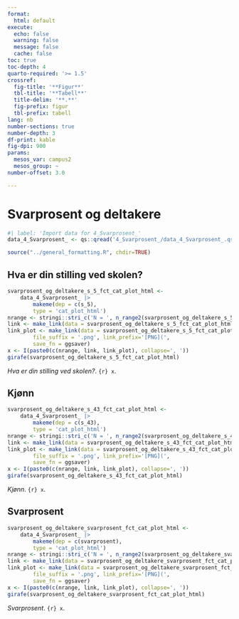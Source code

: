 ```yaml
---
format:
  html: default
execute:
  echo: false
  warning: false
  message: false
  cache: false
toc: true
toc-depth: 4
quarto-required: '>= 1.5'
crossref:
  fig-title: '**Figur**'
  tbl-title: '**Tabell**'
  title-delim: '**.**'
  fig-prefix: figur
  tbl-prefix: tabell
lang: nb
number-sections: true
number-depth: 3
df-print: kable
fig-dpi: 900
params:
  mesos_var: campus2
  mesos_group: ~
number-offset: 3.0

---
```

# Svarprosent og deltakere
```r
#| label: 'Import data for 4_Svarprosent_'
data_4_Svarprosent_ <- qs::qread('4_Svarprosent_/data_4_Svarprosent_.qs')
```
```r
source("../general_formatting.R", chdir=TRUE)
```

## Hva er din stilling ved skolen?{#sec-Hva-er-din-stilling-ved-skolen--90}


::: {#fig-svarprosent-og-deltakere-s-5-fct-cat-plot-html}

```r
svarprosent_og_deltakere_s_5_fct_cat_plot_html <-
	data_4_Svarprosent_ |>
		makeme(dep = c(s_5),
		type = 'cat_plot_html')
nrange <- stringi::stri_c('N = ', n_range2(svarprosent_og_deltakere_s_5_fct_cat_plot_html[[1]]))
link <- make_link(data = svarprosent_og_deltakere_s_5_fct_cat_plot_html[[1]]$data)
link_plot <- make_link(data = svarprosent_og_deltakere_s_5_fct_cat_plot_html,
		file_suffix = '.png', link_prefix='[PNG](',
		save_fn = ggsaver)
x <- I(paste0(c(nrange, link, link_plot), collapse=', '))
girafe(svarprosent_og_deltakere_s_5_fct_cat_plot_html)
```

_Hva er din stilling ved skolen?_. `{r} x`.

:::


## Kjønn{#sec-Kjonn-22}


::: {#fig-svarprosent-og-deltakere-s-43-fct-cat-plot-html}

```r
svarprosent_og_deltakere_s_43_fct_cat_plot_html <-
	data_4_Svarprosent_ |>
		makeme(dep = c(s_43),
		type = 'cat_plot_html')
nrange <- stringi::stri_c('N = ', n_range2(svarprosent_og_deltakere_s_43_fct_cat_plot_html[[1]]))
link <- make_link(data = svarprosent_og_deltakere_s_43_fct_cat_plot_html[[1]]$data)
link_plot <- make_link(data = svarprosent_og_deltakere_s_43_fct_cat_plot_html,
		file_suffix = '.png', link_prefix='[PNG](',
		save_fn = ggsaver)
x <- I(paste0(c(nrange, link, link_plot), collapse=', '))
girafe(svarprosent_og_deltakere_s_43_fct_cat_plot_html)
```

_Kjønn_. `{r} x`.

:::


## Svarprosent{#sec-Svarprosent-31}


::: {#fig-svarprosent-og-deltakere-svarprosent-fct-cat-plot-html}

```r
svarprosent_og_deltakere_svarprosent_fct_cat_plot_html <-
	data_4_Svarprosent_ |>
		makeme(dep = c(svarprosent),
		type = 'cat_plot_html')
nrange <- stringi::stri_c('N = ', n_range2(svarprosent_og_deltakere_svarprosent_fct_cat_plot_html[[1]]))
link <- make_link(data = svarprosent_og_deltakere_svarprosent_fct_cat_plot_html[[1]]$data)
link_plot <- make_link(data = svarprosent_og_deltakere_svarprosent_fct_cat_plot_html,
		file_suffix = '.png', link_prefix='[PNG](',
		save_fn = ggsaver)
x <- I(paste0(c(nrange, link, link_plot), collapse=', '))
girafe(svarprosent_og_deltakere_svarprosent_fct_cat_plot_html)
```

_Svarprosent_. `{r} x`.

:::
